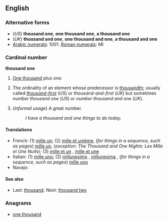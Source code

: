 ==English==

===Alternative forms===
*(''US'') '''thousand one''', '''one thousand one''', '''a thousand one'''<br>
*(''UK'') '''thousand and one''', '''one thousand and one''', '''a thousand and one'''
* [[w:Arabic Numerals|Arabic numerals]]: 1001. [[w:Roman numerals|Roman numerals]]: MI

===Cardinal number===
'''thousand one'''
# {{US}} [[thousand|One thousand]] plus one.
# {{informal}} The ordinality of an element whose predecessor is [[thousandth]]; usually called ''[[thousand-first]]'' (''US'') or ''thousand-and-first'' (''UK'') but sometimes ''number thousand one'' (''US'') or ''number thousand and one'' (''UK'').
# (''informal usage'') A great number.
#: ''I have a thousand and one things to do today.''

====Translations====
* French: (1) [[mille un]]; (2) [[mille et unième]], (''for things in a sequence, such as pages'') [[mille un]], (''exception'': ''The Thousand and One Nights'': ''Les Mille et Une Nuits''); (3) [[mille et un]] {{m}}, [[mille et une]] {{f}}
* Italian: (1) [[mille uno]]; (2) [[millunesimo]] {{m}}, [[millunesima]] {{f}}, (''for things in a sequence, such as pages'') [[mille uno]]
* Navajo: {{tø|nv|tʼááłáhádí mííl tʼááłáʼí}}

====See also====
* Last: [[thousand]]. Next: [[thousand two]]

===Anagrams===
* [[one thousand#English|one thousand]]